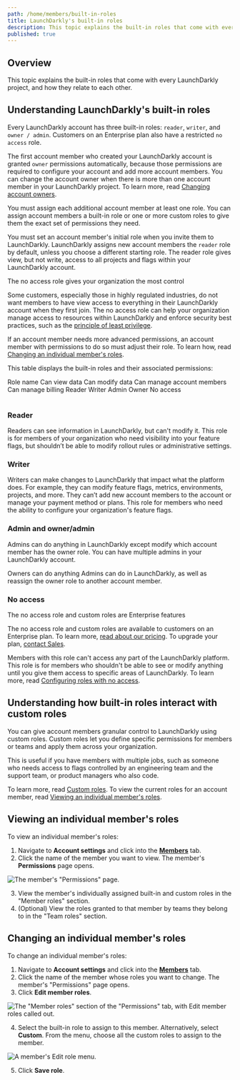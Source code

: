 ```yaml
---
path: /home/members/built-in-roles
title: LaunchDarkly's built-in roles
description: This topic explains the built-in roles that come with every LaunchDarkly project.
published: true
---
```


## Overview

This topic explains the built-in roles that come with every LaunchDarkly project, and how they relate to each other.

## Understanding LaunchDarkly's built-in roles

Every LaunchDarkly account has three built-in roles: `reader`, `writer`, and `owner / admin`. Customers on an Enterprise plan also have a restricted `no access` role.

The first account member who created your LaunchDarkly account is granted `owner` permissions automatically, because those permissions are required to configure your account and add more account members. You can change the account owner when there is more than one account member in your LaunchDarkly project. To learn more, read [Changing account owners](/home/account-security/account-owners).

You must assign each additional account member at least one role. You can assign account members a built-in role or one or more custom roles to give them the exact set of permissions they need.

You must set an account member's initial role when you invite them to LaunchDarkly. LaunchDarkly assigns new account members the `reader` role by default, unless you choose a different starting role. The reader role gives view, but not write, access to all projects and flags within your LaunchDarkly account.

<Callout intent="info">
<CalloutTitle>The no access role gives your organization the most control</CalloutTitle>
<CalloutDescription>

Some customers, especially those in highly regulated industries, do not want members to have view access to everything in their LaunchDarkly account when they first join. The no access role can help your organization manage access to resources within LaunchDarkly and enforce security best practices, such as the [principle of least privilege](https://en.wikipedia.org/wiki/Principle_of_least_privilege).

</CalloutDescription>
</Callout>

If an account member needs more advanced permissions, an account member with permissions to do so must adjust their role. To learn how, read [Changing an individual member's roles](#changing-an-individual-members-roles).

This table displays the built-in roles and their associated permissions:

<Table>
  <TableHeader>
    <TableHeadCell>
    Role name
    </TableHeadCell>
    <TableHeadCell>
    Can view data
    </TableHeadCell>
    <TableHeadCell>
    Can modify data
    </TableHeadCell>
    <TableHeadCell>
    Can manage account members
    </TableHeadCell>
    <TableHeadCell>
    Can manage billing
    </TableHeadCell>
  </TableHeader>
  <TableBody>
    <TableRow>
      <TableCell>
      Reader
      </TableCell>
      <TableCell>
        <Icon name="checkbox-marked-circle" height="1.5rem" fill="primarySafe"></Icon>
      </TableCell>
      <TableCell>
      </TableCell>
      <TableCell>
      </TableCell>
      <TableCell>
      </TableCell>
    </TableRow>
    <TableRow>
      <TableCell>
      Writer
      </TableCell>
      <TableCell>
        <Icon name="checkbox-marked-circle" height="1.5rem" fill="primarySafe"></Icon>
      </TableCell>
      <TableCell>
        <Icon name="checkbox-marked-circle" height="1.5rem" fill="primarySafe"></Icon>
      </TableCell>
      <TableCell>
      </TableCell>
      <TableCell>
      </TableCell>
    </TableRow>
    <TableRow>
      <TableCell>
      Admin
      </TableCell>
      <TableCell>
        <Icon name="checkbox-marked-circle" height="1.5rem" fill="primarySafe"></Icon>
      </TableCell>
      <TableCell>
        <Icon name="checkbox-marked-circle" height="1.5rem" fill="primarySafe"></Icon>
      </TableCell>
      <TableCell>
        <Icon name="checkbox-marked-circle" height="1.5rem" fill="primarySafe"></Icon>
      </TableCell>
      <TableCell>
      </TableCell>
    </TableRow>
    <TableRow>
      <TableCell>
      Owner
      </TableCell>
      <TableCell>
        <Icon name="checkbox-marked-circle" height="1.5rem" fill="primarySafe"></Icon>
      </TableCell>
      <TableCell>
        <Icon name="checkbox-marked-circle" height="1.5rem" fill="primarySafe"></Icon>
      </TableCell>
      <TableCell>
        <Icon name="checkbox-marked-circle" height="1.5rem" fill="primarySafe"></Icon>
      </TableCell>
      <TableCell>
        <Icon name="checkbox-marked-circle" height="1.5rem" fill="primarySafe"></Icon>
      </TableCell>
    </TableRow>
    <TableRow>
      <TableCell>
      No access
      </TableCell>
      <TableCell>
      </TableCell>
      <TableCell>
      </TableCell>
      <TableCell>
      </TableCell>
      <TableCell>
      </TableCell>
    </TableRow>
  </TableBody>
</Table>

### Reader

Readers can see information in LaunchDarkly, but can't modify it. This role is for members of your organization who need visibility into your feature flags, but shouldn’t be able to modify rollout rules or administrative settings.

### Writer

Writers can make changes to LaunchDarkly that impact what the platform does. For example, they can modify feature flags, metrics, environments, projects, and more. They can’t add new account members to the account or manage your payment method or plans. This role for members who need the ability to configure your organization's feature flags.

### Admin and owner/admin

Admins can do anything in LaunchDarkly except modify which account member has the owner role. You can have multiple admins in your LaunchDarkly account.

Owners can do anything Admins can do in LaunchDarkly, as well as reassign the owner role to another account member.

### No access

<Callout intent="primary">
<CalloutTitle>The no access role and custom roles are Enterprise features</CalloutTitle>
<CalloutDescription>

The no access role and custom roles are available to customers on an Enterprise plan. To learn more, [read about our pricing](https://launchdarkly.com/pricing/). To upgrade your plan, [contact Sales](https://launchdarkly.com/contact-sales/).

</CalloutDescription>
</Callout>

Members with this role can't access any part of the LaunchDarkly platform. This role is for members who shouldn't be able to see or modify anything until you give them access to specific areas of LaunchDarkly. To learn more, read [Configuring roles with no access](/guides/best-practices/no-access).

## Understanding how built-in roles interact with custom roles

You can give account members granular control to LaunchDarkly using custom roles. Custom roles let you define specific permissions for members or teams and apply them across your organization.

This is useful if you have members with multiple jobs, such as someone who needs access to flags controlled by an engineering team and the support team, or product managers who also code.

To learn more, read [Custom roles](/home/members/custom-roles). To view the current roles for an account member, read [Viewing an individual member's roles](#viewing-an-individual-members-roles).

## Viewing an individual member's roles

To view an individual member's roles:

1. Navigate to **Account settings** and click into the [**Members**](https://app.launchdarkly.com/settings/members) tab.
2. Click the name of the member you want to view. The member's **Permissions** page opens.

![The member's "Permissions" page.](settings-member-permissions.png)

3. View the member's individually assigned built-in and custom roles in the "Member roles" section.
4. (Optional) View the roles granted to that member by teams they belong to in the "Team roles" section.

## Changing an individual member's roles

To change an individual member's roles:

1. Navigate to **Account settings** and click into the [**Members**](https://app.launchdarkly.com/settings/members) tab.
2. Click the name of the member whose roles you want to change. The member's "Permissions" page opens.
3. Click **Edit member roles**.

![The "Member roles" section of the "Permissions" tab, with Edit member roles called out.](settings-member-permissions-member-roles.png)

4. Select the built-in role to assign to this member. Alternatively, select **Custom**. From the menu, choose all the custom roles to assign to the member.

![A member's Edit role menu.](edit-member-roles-built-in.png)

5. Click **Save role**.
